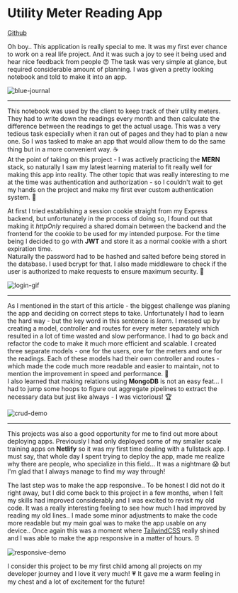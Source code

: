 
# Utility Meter Reading App

[<span className="inline-flex items-center mr-2"><Github /> Github</span>](https://github.com/fotyG/tipo-meter-readings-app)

Oh boy.. This application is really special to me. It was my first ever chance to work on a real life project. And it was such a joy to see it being used and hear nice feedback from people 😍 The task was very simple at glance, but required considerable amount of planning. I was given a pretty looking notebook and told to make it into an app.

![blue-journal](/images/blog/utility-meters/meter-journal.jpeg)

---

This notebook was used by the client to keep track of their utility meters. They had to write down the readings every month and then calculate the difference between the readings to get the actual usage. This was a very tedious task especially when it ran out of pages and they had to plan a new one. So I was tasked to make an app that would allow them to do the same thing but in a more convenient way. ☕  
At the point of taking on this project - I was actively practicing the **MERN** stack, so naturally I saw my latest learning material to fit really well for making this app into reality. The other topic that was really interesting to me at the time was authentication and authorization - so I couldn't wait to get my hands on the project and make my first ever custom authentication system. 🔑

At first I tried establishing a session cookie straight from my Express backend, but unfortunately in the process of doing so, I found out that making it _httpOnly_ required a shared domain between the backend and the frontend for the cookie to be used for my intended purpose. For the time being I decided to go with **JWT** and store it as a normal cookie with a short expiration time.  
Naturally the password had to be hashed and salted before being stored in the database. I used bcrypt for that. I also made middleware to check if the user is authorized to make requests to ensure maximum security. 🚨

![login-gif](/images/blog/utility-meters/login.gif)

---

As I mentioned in the start of this article - the biggest challenge was planing the app and deciding on correct steps to take. Unfortunately I had to learn the hard way - but the key word in this sentence is _learn_. I messed up by creating a model, controller and routes for every meter separately which resulted in a lot of time wasted and slow performance. I had to go back and refactor the code to make it much more efficient and scalable. I created three separate models - one for the users, one for the meters and one for the readings. Each of these models had their own controller and routes - which made the code much more readable and easier to maintain, not to mention the improvement in speed and performance. 🚀  
I also learned that making relations using **MongoDB** is not an easy feat... I had to jump some hoops to figure out aggregate pipelines to extract the necessary data but just like always - I was victorious! 🏆

![crud-demo](/images/blog/utility-meters/demo1.gif)

---

This projects was also a good opportunity for me to find out more about deploying apps. Previously I had only deployed some of my smaller scale training apps on **Netlify** so it was my first time dealing with a fullstack app. I must say, that whole day I spent trying to deploy the app, made me realize why there are people, who specialize in this field... It was a nightmare 😱 but I'm glad that I always manage to find my way through!

The last step was to make the app responsive.. To be honest I did not do it right away, but I did come back to this project in a few months, when I felt my skills had improved considerably and I was excited to revisit my old code. It was a really interesting feeling to see how much I had improved by reading my old lines.. I made some minor adjustments to make the code more readable but my main goal was to make the app usable on any device.. Once again this was a moment where [TailwindCSS](https://tailwindcss.com/) really shined and I was able to make the app responsive in a matter of hours. ⏰

![responsive-demo](/images/blog/utility-meters/demo2.gif)

I consider this project to be my first child among all projects on my developer journey and I love it very much! 💗 It gave me a warm feeling in my chest and a lot of excitement for the future!

